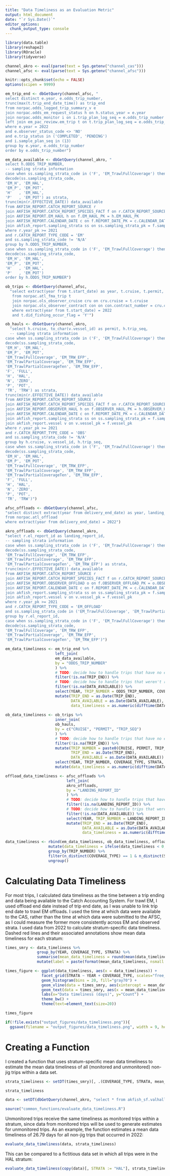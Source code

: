 ```yaml
---
title: "Data Timeliness as an Evaluation Metric"
output: html_document
date: "`r Sys.Date()`"
editor_options: 
  chunk_output_type: console
---
```


```r
library(data.table)
library(reshape2)
library(ROracle)
library(tidyverse)

channel_akro <- eval(parse(text = Sys.getenv("channel_cas")))
channel_afsc <- eval(parse(text = Sys.getenv("channel_afsc")))

knitr::opts_chunk$set(echo = FALSE)
options(scipen = 9999)
```

```r
em_trip_end <- dbGetQuery(channel_afsc, "
select distinct e.year, e.odds_trip_number,
trunc(max(t.trip_end_date_time)) as trip_end
from norpac.odds_logged_trip_summary_v e
join norpac.odds_em_request_status h on h.status_year = e.year 
join norpac.odds_monitor i on i.trip_plan_log_seq = e.odds_trip_number
left join em_pac_review.em_trip t on t.trip_plan_log_seq = e.odds_trip_number
where e.year = 2022
and e.observer_status_code <> 'NO'
and e.trip_status in ('COMPLETED', 'PENDING')
and i.sample_plan_seq in (13)
group by e.year, e.odds_trip_number
order by e.odds_trip_number")

em_data_available <- dbGetQuery(channel_akro, "
select h.ODDS_TRIP_NUMBER, 
-- sampling strata information
case when ss.sampling_strata_code in ('F', 'EM_TrawlFullCoverage') then 'FULL' else 'PARTIAL' end as coverage_type,
decode(ss.sampling_strata_code,
'EM_H', 'EM_HAL',
'EM_P', 'EM_POT',
'H'   , 'EM_HAL',
'P'   , 'EM_POT') as strata,
trunc(min(r.EFFECTIVE_DATE)) data_available
from AKFISH_REPORT.CATCH_REPORT_SOURCE r
join AKFISH_REPORT.CATCH_REPORT_SPECIES_FACT f on r.CATCH_REPORT_SOURCE_PK = f.CATCH_REPORT_SOURCE_PK
join AKFISH_REPORT.EM_HAUL h on f.EM_HAUL_PK = h.EM_HAUL_PK
join AKFISH_REPORT.CALENDAR_DATE c on f.REPORT_DATE_PK = c.CALENDAR_DATE_PK
join akfish_report.sampling_strata ss on ss.sampling_strata_pk = f.sampling_strata_pk
where r.year_pk >= 2021 
and r.CATCH_REPORT_TYPE_CODE = 'EM'
and ss.sampling_strata_code != 'N/A'
group by h.ODDS_TRIP_NUMBER,
case when ss.sampling_strata_code in ('F', 'EM_TrawlFullCoverage') then 'FULL' else 'PARTIAL' end,
decode(ss.sampling_strata_code,
'EM_H', 'EM_HAL',
'EM_P', 'EM_POT',
'H'   , 'EM_HAL',
'P'   , 'EM_POT')
order by h.ODDS_TRIP_NUMBER")

ob_trips <- dbGetQuery(channel_afsc, 
  "select extract(year from t.start_date) as year, t.cruise, t.permit, t.trip_seq, t.end_date as trip_end
   from norpac.atl_fma_trip t
   join norpac.ols_observer_cruise cru on cru.cruise = t.cruise
   join norpac.ols_observer_contract con on con.contract_number = cru.contract_number
   where extract(year from t.start_date) = 2022
   and t.did_fishing_occur_flag = 'Y'")

ob_hauls <- dbGetQuery(channel_akro, 
  "select h.cruise, to_char(v.vessel_id) as permit, h.trip_seq,
  -- sampling strata information
case when ss.sampling_strata_code in ('F', 'EM_TrawlFullCoverage') then 'FULL' else 'PARTIAL' end as coverage_type,
decode(ss.sampling_strata_code,
'EM_H', 'EM_HAL',
'EM_P', 'EM_POT',
'EM_TrawlFullCoverage', 'EM_TRW_EFP',
'EM_TrawlPartialCoverage', 'EM_TRW_EFP',
'EM_TrawlPartialCoverageTen', 'EM_TRW_EFP',
'F', 'FULL',
'H', 'HAL',
'N', 'ZERO',
'P', 'POT',
'TR', 'TRW') as strata,
trunc(min(r.EFFECTIVE_DATE)) data_available
from AKFISH_REPORT.CATCH_REPORT_SOURCE r
join AKFISH_REPORT.CATCH_REPORT_SPECIES_FACT f on r.CATCH_REPORT_SOURCE_PK = f.CATCH_REPORT_SOURCE_PK
join AKFISH_REPORT.OBSERVER_HAUL h on f.OBSERVER_HAUL_PK = h.OBSERVER_HAUL_PK
join AKFISH_REPORT.CALENDAR_DATE c on f.REPORT_DATE_PK = c.CALENDAR_DATE_PK
join akfish_report.sampling_strata ss on ss.sampling_strata_pk = f.sampling_strata_pk
join akfish_report.vessel v on v.vessel_pk = f.vessel_pk
where r.year_pk >= 2021 
and r.CATCH_REPORT_TYPE_CODE = 'OBS'
and ss.sampling_strata_code != 'N/A'
group by h.cruise, v.vessel_id, h.trip_seq,
case when ss.sampling_strata_code in ('F', 'EM_TrawlFullCoverage') then 'FULL' else 'PARTIAL' end,
decode(ss.sampling_strata_code,
'EM_H', 'EM_HAL',
'EM_P', 'EM_POT',
'EM_TrawlFullCoverage', 'EM_TRW_EFP',
'EM_TrawlPartialCoverage', 'EM_TRW_EFP',
'EM_TrawlPartialCoverageTen', 'EM_TRW_EFP',
'F', 'FULL',
'H', 'HAL',
'N', 'ZERO',
'P', 'POT',
'TR', 'TRW')")

afsc_offloads <- dbGetQuery(channel_afsc, 
"select distinct extract(year from delivery_end_date) as year, landing_report_id, delivery_end_date
from norpac.atl_offload
where extract(year from delivery_end_date) = 2022")

akro_offloads <- dbGetQuery(channel_akro, 
"select r.el_report_id as landing_report_id,
-- sampling strata information
case when ss.sampling_strata_code in ('F', 'EM_TrawlFullCoverage') then 'FULL' else 'PARTIAL' end as coverage_type,
decode(ss.sampling_strata_code,
'EM_TrawlFullCoverage', 'EM_TRW_EFP',
'EM_TrawlPartialCoverage', 'EM_TRW_EFP',
'EM_TrawlPartialCoverageTen', 'EM_TRW_EFP') as strata,
trunc(min(r.EFFECTIVE_DATE)) data_available
from AKFISH_REPORT.CATCH_REPORT_SOURCE r
join AKFISH_REPORT.CATCH_REPORT_SPECIES_FACT f on r.CATCH_REPORT_SOURCE_PK = f.CATCH_REPORT_SOURCE_PK
join AKFISH_REPORT.OBSERVER_OFFLOAD o on f.OBSERVER_OFFLOAD_PK = o.OBSERVER_OFFLOAD_PK
join AKFISH_REPORT.CALENDAR_DATE c on f.REPORT_DATE_PK = c.CALENDAR_DATE_PK
join akfish_report.sampling_strata ss on ss.sampling_strata_pk = f.sampling_strata_pk
join akfish_report.vessel v on v.vessel_pk = f.vessel_pk
where r.year_pk >= 2021 
and r.CATCH_REPORT_TYPE_CODE = 'EM_OFFLOAD'
and ss.sampling_strata_code in ('EM_TrawlFullCoverage', 'EM_TrawlPartialCoverage', 'EM_TrawlPartialCoverageTen')
group by r.el_report_id,
case when ss.sampling_strata_code in ('F', 'EM_TrawlFullCoverage') then 'FULL' else 'PARTIAL' end,
decode(ss.sampling_strata_code,
'EM_TrawlFullCoverage', 'EM_TRW_EFP',
'EM_TrawlPartialCoverage', 'EM_TRW_EFP',
'EM_TrawlPartialCoverageTen', 'EM_TRW_EFP')")
```

```r
em_data_timeliness <- em_trip_end %>% 
                      left_join(
                      em_data_available, 
                      by = "ODDS_TRIP_NUMBER"
                      ) %>% 
                      # TODO: decide how to handle trips that have no end date
                      filter(!is.na(TRIP_END)) %>% 
                      # TODO: decide how to handle trips that weren't reviewed
                      filter(!is.na(DATA_AVAILABLE)) %>%
                      select(YEAR, TRIP_NUMBER = ODDS_TRIP_NUMBER, COVERAGE_TYPE, STRATA, TRIP_END, DATA_AVAILABLE) %>% 
                      mutate(TRIP_END = as.Date(TRIP_END),
                             DATA_AVAILABLE = as.Date(DATA_AVAILABLE),
                             data_timeliness = as.numeric(difftime(DATA_AVAILABLE, TRIP_END, units = "days")))
                      
ob_data_timeliness <- ob_trips %>% 
                      inner_join(
                      ob_hauls,
                      by = c("CRUISE", "PERMIT", "TRIP_SEQ")
                      ) %>% 
                      # TODO: decide how to handle trips that have no end date
                      filter(!is.na(TRIP_END)) %>% 
                      mutate(TRIP_NUMBER = paste0(CRUISE, PERMIT, TRIP_SEQ), 
                             TRIP_END = as.Date(TRIP_END),
                             DATA_AVAILABLE = as.Date(DATA_AVAILABLE)) %>% 
                      select(YEAR, TRIP_NUMBER, COVERAGE_TYPE, STRATA, TRIP_END, DATA_AVAILABLE) %>%  
                      mutate(data_timeliness = as.numeric(difftime(DATA_AVAILABLE, TRIP_END, units = "days")))

offload_data_timeliness <- afsc_offloads %>% 
                           left_join(
                           akro_offloads, 
                           by = "LANDING_REPORT_ID"
                           ) %>% 
                           # TODO: decide how to handle trips that have no end date
                           filter(!is.na(LANDING_REPORT_ID)) %>% 
                           # TODO: decide how to handle trips that weren't reviewed
                           filter(!is.na(DATA_AVAILABLE)) %>% 
                           select(YEAR, TRIP_NUMBER = LANDING_REPORT_ID, COVERAGE_TYPE, STRATA, TRIP_END = DELIVERY_END_DATE, DATA_AVAILABLE) %>% 
                           mutate(TRIP_END = as.Date(TRIP_END),
                                  DATA_AVAILABLE = as.Date(DATA_AVAILABLE),
                                  data_timeliness = as.numeric(difftime(DATA_AVAILABLE, TRIP_END, units = "days")))

data_timeliness <- rbind(em_data_timeliness, ob_data_timeliness, offload_data_timeliness) %>% 
                   mutate(data_timeliness = ifelse(data_timeliness < 0, 0, data_timeliness)) %>% 
                   group_by(TRIP_NUMBER) %>% 
                   filter(n_distinct(COVERAGE_TYPE) == 1 & n_distinct(STRATA) == 1) %>% 
                   ungroup()
```

# Calculating Data Timeliness
For most trips, I calculated data timeliness as the time between a trip ending and data being available to the Catch Accounting System. For trawl EM, I used offload end date instead of trip end date, as I was unable to link trip end date to trawl EM offloads. I used the time at which data were available to the CAS, rather than the time at which data were submitted to the AFSC, as I could measure the former more consistently across EM and observed strata. I used data from 2022 to calculate stratum-specific data timeliness. Dashed red lines and their associated annotations show mean data timeliness for each stratum:    
```r
times_smry <- data_timeliness %>%
              group_by(YEAR, COVERAGE_TYPE, STRATA) %>%
              summarise(mean_data_timeliness = round(mean(data_timeliness), 2), .groups = "drop") %>% 
              mutate(label = paste(format(mean_data_timeliness, nsmall = 2)))

times_figure <- ggplot(data_timeliness, aes(x = data_timeliness)) +
                facet_grid(STRATA ~ YEAR + COVERAGE_TYPE, scales="free_y") +
                geom_histogram(bins = 20, fill="gray70") +
                geom_vline(data = times_smry, aes(xintercept = mean_data_timeliness), color = "red", lty = 2) +
                geom_text(data = times_smry, aes(x = mean_data_timeliness, y = Inf, label = label), angle = 90, hjust = 1.2, vjust = -.25) +
                labs(x="Data timeliness (days)", y="Count") +
                theme_bw() +
                theme(text=element_text(size=20))

times_figure

if(!file.exists("output_figures/data_timeliness.png")){
  ggsave(filename = "output_figures/data_timeliness.png", width = 9, height = 14, units = 'in')}
```

# Creating a Function
I created a function that uses stratum-specific mean data timeliness to estimate the mean data timeliness of all (monitored and unmonitored) non-jig trips within a data set.   
```r
strata_timeliness <- setDT(times_smry)[, .(COVERAGE_TYPE, STRATA, mean_data_timeliness)]

strata_timeliness
```

```r
data <- setDT(dbGetQuery(channel_akro, "select * from akfish_sf.valhalla where adp = 2022"))

source("common_functions/evaluate_data_timeliness.R")
```

Unmonitored trips receive the same timeliness as monitored trips within a stratum, since data from monitored trips will be used to generate estimates for unmonitored trips. As an example, the function estimates a mean data timeliness of 26.79 days for all non-jig trips that occurred in 2022:  
```r
evaluate_data_timeliness(data, strata_timeliness)
```

This can be compared to a fictitious data set in which all trips were in the HAL stratum:  
```r
evaluate_data_timeliness(copy(data)[, STRATA := "HAL"], strata_timeliness)
```
